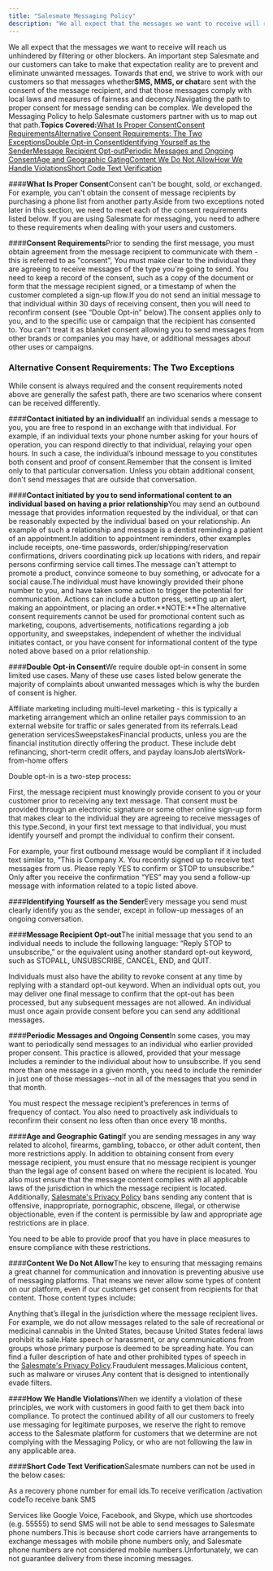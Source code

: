 ```yaml
---
title: "Salesmate Messaging Policy"
description: "We all expect that the messages we want to receive will reach us unhindered by filtering or other blockers. An important step Salesmate and our custom..."
---
```


We all expect that the messages we want to receive will reach us unhindered by filtering or other blockers. An important step Salesmate and our customers can take to make that expectation reality are to prevent and eliminate unwanted messages. Towards that end, we strive to work with our customers so that messages whether**SMS, MMS, or chat**are sent with the consent of the message recipient, and that those messages comply with local laws and measures of fairness and decency.Navigating the path to proper consent for message sending can be complex. We developed the Messaging Policy to help Salesmate customers partner with us to map out that path.**Topics Covered:**[What Is Proper Consent](https://support.salesmate.io/hc/en-us/articles/360044649672#h_01HTEG0E9A6XS43PNWTMMXQ5NJ)[Consent Requirements](https://support.salesmate.io/hc/en-us/articles/360044649672#h_01HTEG0M84T8S0CH1RSYEAER4V)[Alternative Consent Requirements: The Two Exceptions](https://support.salesmate.io/hc/en-us/articles/360044649672#h_01HTEG0VP4GQ6WQZFTFQTD9ACK)[Double Opt-in Consent](https://support.salesmate.io/hc/en-us/articles/360044649672#h_01HTEG1SDC1S1N8K2EP75J0116)[Identifying Yourself as the Sender](https://support.salesmate.io/hc/en-us/articles/360044649672#h_01HTEG8DMKE9CMVMRHK1NS471B)[Message Recipient Opt-out](https://support.salesmate.io/hc/en-us/articles/360044649672#h_01HTEG8ANHP2HFFJJ0X7JDRNN7)[Periodic Messages and Ongoing Consent](https://support.salesmate.io/hc/en-us/articles/360044649672#h_01HTEG86XMG1ZRZ8B8R0PA6YGZ)[Age and Geographic Gating](https://support.salesmate.io/hc/en-us/articles/360044649672#h_01HTEG83PEHD2YZ6S559MPYSXQ)[Content We Do Not Allow](https://support.salesmate.io/hc/en-us/articles/360044649672#h_01HTEG7ZRA9Q1C8R65RZZGJ34G)[How We Handle Violations](https://support.salesmate.io/hc/en-us/articles/360044649672#h_01HTEG7VC19YRF5314D9MSQDVC)[Short Code Text Verification](https://support.salesmate.io/hc/en-us/articles/360044649672#h_01HTEG7R6D25MQYVKX63NMSXN8)

####**What Is Proper Consent**Consent can't be bought, sold, or exchanged. For example, you can't obtain the consent of message recipients by purchasing a phone list from another party.Aside from two exceptions noted later in this section, we need to meet each of the consent requirements listed below. If you are using Salesmate for messaging, you need to adhere to these requirements when dealing with your users and customers.

####**Consent Requirements**Prior to sending the first message, you must obtain agreement from the message recipient to communicate with them - this is referred to as "consent", You must make clear to the individual they are agreeing to receive messages of the type you're going to send. You need to keep a record of the consent, such as a copy of the document or form that the message recipient signed, or a timestamp of when the customer completed a sign-up flow.If you do not send an initial message to that individual within 30 days of receiving consent, then you will need to reconfirm consent (see “Double Opt-in” below).The consent applies only to you, and to the specific use or campaign that the recipient has consented to. You can't treat it as blanket consent allowing you to send messages from other brands or companies you may have, or additional messages about other uses or campaigns.

### Alternative Consent Requirements: The Two Exceptions

While consent is always required and the consent requirements noted above are generally the safest path, there are two scenarios where consent can be received differently.

####**Contact initiated by an individual**If an individual sends a message to you, you are free to respond in an exchange with that individual. For example, if an individual texts your phone number asking for your hours of operation, you can respond directly to that individual, relaying your open hours. In such a case, the individual’s inbound message to you constitutes both consent and proof of consent.Remember that the consent is limited only to that particular conversation. Unless you obtain additional consent, don't send messages that are outside that conversation.

####**Contact initiated by you to send informational content to an individual based on having a prior relationship**You may send an outbound message that provides information requested by the individual, or that can be reasonably expected by the individual based on your relationship. An example of such a relationship and message is a dentist reminding a patient of an appointment.In addition to appointment reminders, other examples include receipts, one-time passwords, order/shipping/reservation confirmations, drivers coordinating pick up locations with riders, and repair persons confirming service call times.The message can't attempt to promote a product, convince someone to buy something, or advocate for a social cause.The individual must have knowingly provided their phone number to you, and have taken some action to trigger the potential for communication. Actions can include a button press, setting up an alert, making an appointment, or placing an order.**NOTE:**The alternative consent requirements cannot be used for promotional content such as marketing, coupons, advertisements, notifications regarding a job opportunity, and sweepstakes, independent of whether the individual initiates contact, or you have consent for informational content of the type noted above based on a prior relationship.

####**Double Opt-in Consent**We require double opt-in consent in some limited use cases. Many of these use cases listed below generate the majority of complaints about unwanted messages which is why the burden of consent is higher.

Affiliate marketing including multi-level marketing - this is typically a marketing arrangement which an online retailer pays commission to an external website for traffic or sales generated from its referrals.Lead generation servicesSweepstakesFinancial products, unless you are the financial institution directly offering the product. These include debt refinancing, short-term credit offers, and payday loansJob alertsWork-from-home offers

Double opt-in is a two-step process:

First, the message recipient must knowingly provide consent to you or your customer prior to receiving any text message. That consent must be provided through an electronic signature or some other online sign-up form that makes clear to the individual they are agreeing to receive messages of this type.Second, in your first text message to that individual, you must identify yourself and prompt the individual to confirm their consent.

For example, your first outbound message would be compliant if it included text similar to, “This is Company X. You recently signed up to receive text messages from us. Please reply YES to confirm or STOP to unsubscribe.” Only after you receive the confirmation “YES” may you send a follow-up message with information related to a topic listed above.

####**Identifying Yourself as the Sender**Every message you send must clearly identify you as the sender, except in follow-up messages of an ongoing conversation.

####**Message Recipient Opt-out**The initial message that you send to an individual needs to include the following language: “Reply STOP to unsubscribe,” or the equivalent using another standard opt-out keyword, such as STOPALL, UNSUBSCRIBE, CANCEL, END, and QUIT.

Individuals must also have the ability to revoke consent at any time by replying with a standard opt-out keyword. When an individual opts out, you may deliver one final message to confirm that the opt-out has been processed, but any subsequent messages are not allowed. An individual must once again provide consent before you can send any additional messages.

####**Periodic Messages and Ongoing Consent**In some cases, you may want to periodically send messages to an individual who earlier provided proper consent. This practice is allowed, provided that your message includes a reminder to the individual about how to unsubscribe. If you send more than one message in a given month, you need to include the reminder in just one of those messages--not in all of the messages that you send in that month.

You must respect the message recipient’s preferences in terms of frequency of contact. You also need to proactively ask individuals to reconfirm their consent no less often than once every 18 months.

####**Age and Geographic Gating**If you are sending messages in any way related to alcohol, firearms, gambling, tobacco, or other adult content, then more restrictions apply. In addition to obtaining consent from every message recipient, you must ensure that no message recipient is younger than the legal age of consent based on where the recipient is located. You also must ensure that the message content complies with all applicable laws of the jurisdiction in which the message recipient is located. Additionally, [Salesmate's Privacy Policy](https://www.salesmate.io/privacy-policy/) bans sending any content that is offensive, inappropriate, pornographic, obscene, illegal, or otherwise objectionable, even if the content is permissible by law and appropriate age restrictions are in place.

You need to be able to provide proof that you have in place measures to ensure compliance with these restrictions.

####**Content We Do Not Allow**The key to ensuring that messaging remains a great channel for communication and innovation is preventing abusive use of messaging platforms. That means we never allow some types of content on our platform, even if our customers get consent from recipients for that content. Those content types include:

Anything that’s illegal in the jurisdiction where the message recipient lives. For example, we do not allow messages related to the sale of recreational or medicinal cannabis in the United States, because United States federal laws prohibit its sale.Hate speech or harassment, or any communications from groups whose primary purpose is deemed to be spreading hate. You can find a fuller description of hate and other prohibited types of speech in the [Salesmate's Privacy Policy](https://www.salesmate.io/privacy-policy/).Fraudulent messages.Malicious content, such as malware or viruses.Any content that is designed to intentionally evade filters.

####**How We Handle Violations**When we identify a violation of these principles, we work with customers in good faith to get them back into compliance. To protect the continued ability of all our customers to freely use messaging for legitimate purposes, we reserve the right to remove access to the Salesmate platform for customers that we determine are not complying with the Messaging Policy, or who are not following the law in any applicable area.

####**Short Code Text Verification**Salesmate numbers can not be used in the below cases:

As a recovery phone number for email ids.To receive verification /activation codeTo receive bank SMS

Services like Google Voice, Facebook, and Skype, which use shortcodes (e.g. 55555) to send SMS will not be able to send messages to Salesmate phone numbers.This is because short code carriers have arrangements to exchange messages with mobile phone numbers only, and Salesmate phone numbers are not considered mobile numbers.Unfortunately, we can not guarantee delivery from these incoming messages.
